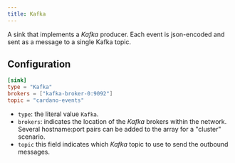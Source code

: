 ```yaml
---
title: Kafka
---
```


A sink that implements a _Kafka_ producer. Each event is json-encoded and sent as a message to a single Kafka topic.

## Configuration

```toml
[sink]
type = "Kafka"
brokers = ["kafka-broker-0:9092"]
topic = "cardano-events"
```

- `type`: the literal value `Kafka`.
- `brokers`: indicates the location of the _Kafka_ brokers within the network. Several hostname:port pairs can be added to the array for a "cluster" scenario.
- `topic` this field indicates which _Kafka_ topic to use to send the outbound messages.
